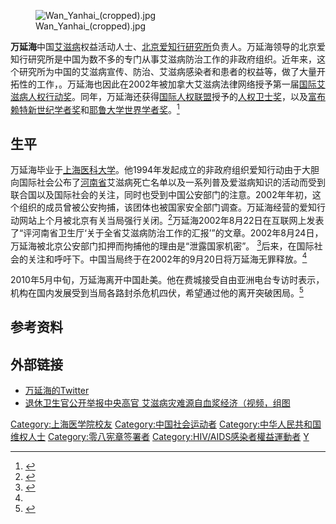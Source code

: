 {{Onesource|time=2020-04-10T03:53:47+00:00}}
[[File:Wan_Yanhai_(cropped).jpg|thumb]]

'''万延海'''{{BD|1963年|11月20日}}中国[[艾滋病|艾滋病]]权益活动人士、[[北京爱知行研究所|北京爱知行研究所]]负责人。万延海领导的北京爱知行研究所是中国为数不多的专门从事艾滋病防治工作的非政府组织。近年来，这个研究所为中国的艾滋病宣传、防治、艾滋病感染者和患者的权益等，做了大量开拓性的工作，{{cn|赢得了国际社会的认可和称赞}}。万延海也因此在2002年被加拿大艾滋病法律网络授予第一届[[国际艾滋病人权行动奖|国际艾滋病人权行动奖]]。同年，万延海还获得[[国际人权联盟|国际人权联盟]]授予的[[人权卫士奖|人权卫士奖]]，以及[[富布赖特新世纪学者奖|富布赖特新世纪学者奖]]和[[耶鲁大学|耶鲁大学]][[世界学者奖|世界学者奖]]。<ref name="万延海失踪艾滋病法律研讨会取消">{{cite news | url =http://www1.voanews.com/chinese/news/a-21-w2006-11-26-voa49-58226317.html | title =万延海失踪艾滋病法律研讨会取消 | work =VOA | date =2006-11-26 | accessdate =2010-01-11 }}{{Dead link|date=2019年12月 |bot=InternetArchiveBot |fix-attempted=yes }}</ref>

==生平==
万延海毕业于[[上海医科大学|上海医科大学]]。他1994年发起成立的非政府组织爱知行动由于大胆向国际社会公布了[[河南省|河南省]]艾滋病死亡名单以及一系列普及爱滋病知识的活动而受到联合国以及国际社会的关注，同时也受到中国公安部门的注意。2002年年初，这个组织的成员曾被公安拘捕，该团体也被国家安全部门调查。万延海经营的爱知行动网站上个月被北京有关当局强行关闭。<ref>{{cite news | url = http://www1.voanews.com/chinese/news/a-21-a-2002-09-04-8-1-63383882.html?textmode=1 | title = 万延海被中国安全部门拘押 | work = VOA | date = 2002-09-04 | accessdate = 2010-01-11 }}{{Dead link|date=2019年12月 |bot=InternetArchiveBot |fix-attempted=yes }}</ref>万延海2002年8月22日在互联网上发表了“评河南省卫生厅‘关于全省艾滋病防治工作的汇报’”的文章。2002年8月24日，万延海被北京公安部门扣押而拘捕他的理由是“泄露国家机密”。 <ref name="">{{cite news | url = http://www1.voanews.com/chinese/news/a-21-a-2002-09-06-16-1-63388457.html | title = 爱知行动创建者万延海被拘捕 | work = VOA | date = 2002-09-06 | accessdate = 2010-01-11 }}{{Dead link|date=2019年12月 |bot=InternetArchiveBot |fix-attempted=yes }}</ref>后来，在国际社会的关注和呼吁下。中国当局终于在2002年的9月20日将万延海无罪释放。<ref name="万延海失踪艾滋病法律研讨会取消"/>

2010年5月中旬，万延海离开中国赴美。他在费城接受自由亚洲电台专访时表示，机构在国内发展受到当局各路封杀危机四伏，希望通过他的离开突破困局。<ref>{{cite news | url = http://www.rfa.org/mandarin/yataibaodao/NGO-05102010114753.html | title = 中国NGO生态严峻 万延海出国望突围 | work = RFA | date = 2010-05-10 | accessdate = 2010-05-13 | archive-date = 2010-05-16 | archive-url = https://web.archive.org/web/20100516125024/http://www.rfa.org/mandarin/yataibaodao/NGO-05102010114753.html | dead-url = no }}</ref>

==参考资料==
{{Commonscat|Wan Yanhai}}

== 外部链接 ==
* [https://twitter.com/wanyanhai 万延海的Twitter]{{Wayback|url=https://twitter.com/wanyanhai |date=20130925122957 }}
* [http://www.rfa.org/mandarin/yataibaodao/aizibing-11292010090221.html 退休卫生官公开举报中央高官 艾滋病灾难源自血浆经济（视频，组图]{{Wayback|url=http://www.rfa.org/mandarin/yataibaodao/aizibing-11292010090221.html |date=20160305015905 }}

{{reflist}}
{{VOA}}
{{DEFAULTSORT:W}}
[[Category:上海医学院校友|Category:上海医学院校友]]
[[Category:中国社会运动者|Category:中国社会运动者]]
[[Category:中华人民共和国维权人士|Category:中华人民共和国维权人士]]
[[Category:零八宪章签署者|Category:零八宪章签署者]]
[[Category:HIV/AIDS感染者權益運動者|Category:HIV/AIDS感染者權益運動者]]
[[Category:万姓|Y]]